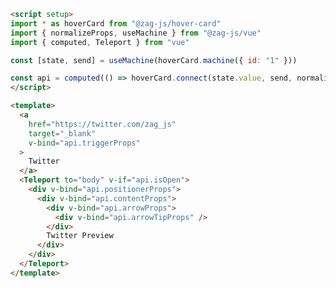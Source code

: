 ```md
<script setup>
import * as hoverCard from "@zag-js/hover-card"
import { normalizeProps, useMachine } from "@zag-js/vue"
import { computed, Teleport } from "vue"

const [state, send] = useMachine(hoverCard.machine({ id: "1" }))

const api = computed(() => hoverCard.connect(state.value, send, normalizeProps))
</script>

<template>
  <a 
    href="https://twitter.com/zag_js"
    target="_blank" 
    v-bind="api.triggerProps"
  >
    Twitter
  </a>
  <Teleport to="body" v-if="api.isOpen">
    <div v-bind="api.positionerProps">
      <div v-bind="api.contentProps">
        <div v-bind="api.arrowProps">
          <div v-bind="api.arrowTipProps" />
        </div>
        Twitter Preview
      </div>
    </div>
  </Teleport>
</template>
```
